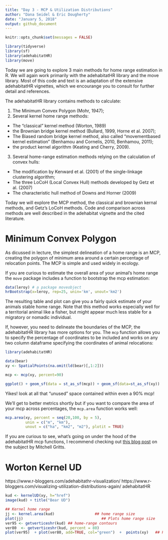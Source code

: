 ```yaml
---
title: "Day 3 - MCP & Utilization Distributions"
author: "Dana Seidel & Eric Dougherty"
date: "January 5, 2018"
output: github_document
---
```


```r
knitr::opts_chunk$set(messages = FALSE)
```

```r
library(tidyverse)
library(sf)
library(adehabitatHR)
library(move)
```

Today we are going to explore 3 main methods for home range estimation in R. We 
will again work primarily with the adehabitatHR library and the move library. Most of this code
and text is an adaptation of the extensive adehabitatHR vignettes, which we encourange you
to consult for further detail and references. 

The adehabitatHR library contains methods to calculate: 

1. The Minimum Convex Polygon (Mohr, 1947);
2. Several kernel home range methods:
  - The “classical” kernel method (Worton, 1989)
  - the Brownian bridge kernel method (Bullard, 1999, Horne et al.
2007);  
  - The Biased random bridge kernel method, also called “movementbased
kernel estimation” (Benhamou and Cornelis, 2010, Benhamou,
2011);
  - the product kernel algorithm (Keating and Cherry, 2009).
3. Several home-range estimation methods relying on the calculation of convex
hulls:
  - The modification by Kenward et al. (2001) of the single-linkage clustering
algorithm;
  - The three LoCoH (Local Convex Hull) methods developed by Getz
et al. (2007)
  - The characteristic hull method of Downs and Horner (2009)
  
Today we will explore the MCP method, the classical and brownian kernal methods, and
Getz's LoCoH methods. Code and comparison across methods are well described 
in the adehabitat vignette and the cited literature. 

# Minimum Convex Polygon 

As dicussed in lecture, the simplest delineation of a home range is an MCP, 
creating the polygon of minimum area around a certain percentage of relocation points. 
The MCP is simple and used widely in ecology. 

If you are curious to estimate the overall area of your animal's home range
the `move` package includes a function to bootstrap the mcp estimation:

```r
data(leroy) # a package moveobject
hrBootstrap(x=leroy, rep=25, unin='km', unout='km2')
```
The resulting table and plot can give you a fairly quick estimate of your animals stable home range.
Note that this method works especially well for a territorial animal like a fisher, 
but might appear much less stable for a migratory or nomadic individual.

If, however, you need to delineate the boundaries of the MCP, the adehabitatHR library
has more options for you. The `mcp` function allows you to specify the percentage
of coordinates to be included and works on any two column dataframe specifying the coordinates
of animal relocations:
```r
library(adehabitatHR)

data(bear)
xy <- SpatialPoints(na.omit(ld(bear)[,1:2]))

mcp <- mcp(xy, percent=90)

ggplot() + geom_sf(data = st_as_sf(mcp)) + geom_sf(data=st_as_sf(xy))
```

Yikes! look at all that "unused" space contained within even a 90% mcp!

We'll get to better metrics shortly but if you want to compare the area of your mcp across percentages, the `mcp.area` function works well:
```r
mcp.area(xy, percent = seq(20,100, by = 5),
         unin = c("m", "km"),
         unout = c("ha", "km2", "m2"), plotit = TRUE)
```
 
If you are curious to see, what's going on under the hood of the adehabitatHR 
mcp functions, I recommend checking out [this blog post](https://www.r-bloggers.com/home-range-estimation-mcp) 
on the subject by Mitchell Gritts. 
         
#  Worton Kernel UD
https://www.r-bloggers.com/adehabitathr-visualization/
https://www.r-bloggers.com/visualizing-utilization-distributions-again/
adehabitatHR
```r
kud <- kernelUD(xy, h="href")
image(kud) + title("Bear UD")

## Kernel home range
jj <- kernel.area(kud)                  ## home range size
plot(jj)                                   ## Plots home range size
ver95 <- getverticeshr(kud) ## home-range contours
ver80  <- getverticeshr(kud, percent = 80)
plot(ver95)  + plot(ver80, add=TRUE, col="green")  +  points(xy)   ## Plots contours

```





